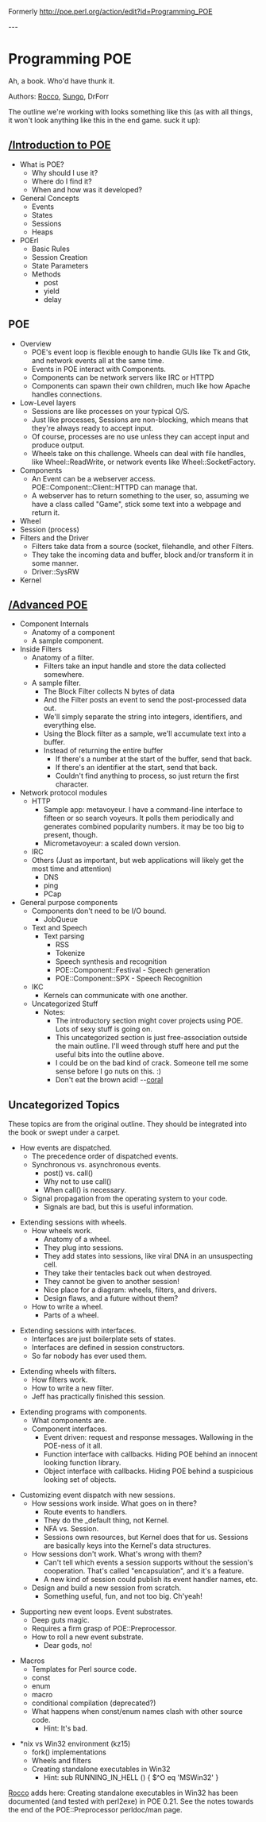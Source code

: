 Formerly http://poe.perl.org/action/edit?id=Programming_POE

---

= Programming POE =

Ah, a book. Who'd have thunk it.

Authors: [[Rocco]], [[Sungo]], DrForr

The outline we're working with looks something like this (as with all
things, it won't look anything like this in the end game. suck it up):

== [[/Introduction to POE]]  ==

* What is POE?
** Why should I use it?
** Where do I find it?
** When and how was it developed?
* General Concepts
** Events
** States
** Sessions
** Heaps
* POErl 
** Basic Rules
** Session Creation
** State Parameters
** Methods
*** post
*** yield
*** delay

== POE ==

* Overview
** POE's event loop is flexible enough to handle GUIs like Tk and Gtk, and network events all at the same time.
** Events in POE interact with Components.
** Components can be network servers like IRC or HTTPD
** Components can spawn their own children, much like how Apache handles connections.
* Low-Level layers
** Sessions are like processes on your typical O/S.
** Just like processes, Sessions are non-blocking, which means that they're always ready to accept input.
** Of course, processes are no use unless they can accept input and produce output.
** Wheels take on this challenge. Wheels can deal with file handles, like Wheel::ReadWrite, or network events like Wheel::SocketFactory.
* Components
** An Event can be a webserver access. POE::Component::Client::HTTPD can manage that.
** A webserver has to return something to the user, so, assuming we have a class called "Game", stick some text into a webpage and return it.
* Wheel
* Session (process)
* Filters and the Driver
** Filters take data from a source (socket, filehandle, and other Filters.
** They take the incoming data and buffer, block and/or transform it in some manner.
** Driver::SysRW
* Kernel

== [[/Advanced POE]] ==

* Component Internals
** Anatomy of a component
** A sample component.
* Inside Filters
** Anatomy of a filter.
*** Filters take an input handle and store the data collected somewhere.
** A sample filter.
*** The Block Filter collects N bytes of data
*** And the Filter posts an event to send the post-processed data out.
*** We'll simply separate the string into integers, identifiers, and everything else.
*** Using the Block filter as a sample, we'll accumulate text into a buffer.
*** Instead of returning the entire buffer
**** If there's a number at the start of the buffer, send that back.
**** If there's an identifier at the start, send that back.
**** Couldn't find anything to process, so just return the first character.
* Network protocol modules
** HTTP
*** Sample app: metavoyeur.  I have a command-line interface to fifteen or so search voyeurs.  It polls them periodically and generates combined popularity numbers.  it may be too big to present, though.
*** Micrometavoyeur: a scaled down version.
** IRC
** Others (Just as important, but web applications will likely get the most time and attention)
*** DNS
*** ping
*** PCap
* General purpose components
** Components don't need to be I/O bound.
*** JobQueue
** Text and Speech
*** Text parsing
**** RSS
**** Tokenize
**** Speech synthesis and recognition
**** POE::Component::Festival - Speech generation
**** POE::Component::SPX - Speech Recognition
** IKC
*** Kernels can communicate with one another.
** Uncategorized Stuff
*** Notes:
**** The introductory section might cover projects using POE.  Lots of sexy stuff is going on.
**** This uncategorized section is just free-association outside the main outline.  I'll weed through stuff here and put the useful bits into the outline above.
**** I could be on the bad kind of crack.  Someone tell me some sense before I go nuts on this. :)
**** Don't eat the brown acid! --[[coral]]

== Uncategorized Topics ==

These topics are from the original outline.  They should be integrated
into the book or swept under a carpet.

* How events are dispatched.
** The precedence order of dispatched events.
** Synchronous vs. asynchronous events.
*** post() vs. call()
*** Why not to use call()
*** When call() is necessary.
** Signal propagation from the operating system to your code.
*** Signals are bad, but this is useful information.

* Extending sessions with wheels.
** How wheels work.
*** Anatomy of a wheel.
*** They plug into sessions.
*** They add states into sessions, like viral DNA in an unsuspecting cell.
*** They take their tentacles back out when destroyed.
*** They cannot be given to another session!
*** Nice place for a diagram: wheels, filters, and drivers.
*** Design flaws, and a future without them?
** How to write a wheel.
*** Parts of a wheel.

* Extending sessions with interfaces.
** Interfaces are just boilerplate sets of states.
** Interfaces are defined in session constructors.
** So far nobody has ever used them.

* Extending wheels with filters.
** How filters work.
** How to write a new filter.
** Jeff has practically finished this session.

* Extending programs with components.
** What components are.
** Component interfaces.
*** Event driven: request and response messages.  Wallowing in the POE-ness of it all.
*** Function interface with callbacks.  Hiding POE behind an innocent looking function library.
*** Object interface with callbacks.  Hiding POE behind a suspicious looking set of objects.

* Customizing event dispatch with new sessions.
** How sessions work inside.  What goes on in there?
*** Route events to handlers.
*** They do the _default thing, not Kernel.
*** NFA vs. Session.
*** Sessions own resources, but Kernel does that for us.  Sessions are basically keys into the Kernel's data structures.
** How sessions don't work.  What's wrong with them?
*** Can't tell which events a session supports without the session's cooperation.  That's called "encapsulation", and it's a feature.
*** A new kind of session could publish its event handler names, etc.
** Design and build a new session from scratch.
*** Something useful, fun, and not too big.  Ch'yeah!

* Supporting new event loops.  Event substrates.
** Deep guts magic.
** Requires a firm grasp of POE::Preprocessor.
** How to roll a new event substrate.
*** Dear gods, no!

* Macros
** Templates for Perl source code.
** const
** enum
** macro
** conditional compilation (deprecated?)
** What happens when const/enum names clash with other source code.
*** Hint: It's bad.

* *nix vs Win32 environment (kz15)
** fork() implementations
** Wheels and filters
** Creating standalone executables in Win32
*** Hint: sub RUNNING_IN_HELL () { $^O eq 'MSWin32' }

[[Rocco]] adds here: Creating standalone executables in Win32 has been
documented (and tested with perl2exe) in POE 0.21.  See the notes
towards the end of the POE::Preprocessor perldoc/man page.
